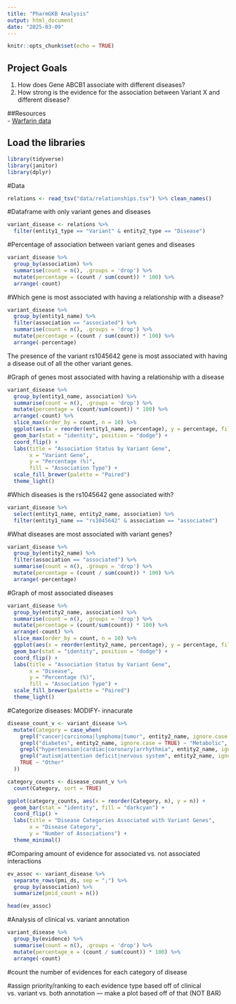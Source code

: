 ```yaml
---
title: "PharmGKB Analysis"
output: html_document
date: "2025-03-09"
---
```


```r
knitr::opts_chunk$set(echo = TRUE)
```

## Project Goals
1. How does Gene ABCB1 associate with different diseases?
2. How strong is the evidence for the association between Variant X and different disease?  

##Resources  
- [Warfarin data](https://www.pharmgkb.org/downloads)  

## Load the libraries
```r
library(tidyverse)
library(janitor)
library(dplyr)
```

#Data
```r
relations <- read_tsv("data/relationships.tsv") %>% clean_names()
```

#Dataframe with only variant genes and diseases
```r
variant_disease <- relations %>% 
  filter(entity1_type == "Variant" & entity2_type == "Disease")
```

#Percentage of association between variant genes and diseases
```r
variant_disease %>% 
  group_by(association) %>%
  summarise(count = n(), .groups = 'drop') %>%
  mutate(percentage = (count / sum(count)) * 100) %>% 
  arrange(-count)
```


#Which gene is most associated with having a relationship with a disease?
```r
variant_disease %>% 
  group_by(entity1_name) %>%
  filter(association == "associated") %>% 
  summarise(count = n(), .groups = 'drop') %>%
  mutate(percentage = (count / sum(count)) * 100) %>% 
  arrange(-percentage)
```
The presence of the variant rs1045642 gene is most associated with having a disease out of all the other variant genes.

#Graph of genes most associated with having a relationship with a disease
```r
variant_disease %>% 
  group_by(entity1_name, association) %>%
  summarise(count = n(), .groups = 'drop') %>%
  mutate(percentage = (count/sum(count)) * 100) %>%
  arrange(-count) %>%
  slice_max(order_by = count, n = 10) %>%
  ggplot(aes(x = reorder(entity1_name, percentage), y = percentage, fill = association)) +
  geom_bar(stat = "identity", position = "dodge") +
  coord_flip() +
  labs(title = "Association Status by Variant Gene",
       x = "Variant Gene",
       y = "Percentage (%)",
       fill = "Association Type") +
  scale_fill_brewer(palette = "Paired")
  theme_light()
```

#Which diseases is the rs1045642 gene associated with?
```r
variant_disease %>% 
  select(entity1_name, entity2_name, association) %>% 
  filter(entity1_name == "rs1045642" & association == "associated")
```

#What diseases are most associated with variant genes?
```r
variant_disease %>% 
  group_by(entity2_name) %>%
  filter(association == "associated") %>% 
  summarise(count = n(), .groups = 'drop') %>%
  mutate(percentage = (count / sum(count)) * 100) %>% 
  arrange(-percentage)
```

#Graph of most associated diseases 
```r
variant_disease %>% 
  group_by(entity2_name, association) %>%
  summarise(count = n(), .groups = 'drop') %>%
  mutate(percentage = (count/sum(count)) * 100) %>%
  arrange(-count) %>%
  slice_max(order_by = count, n = 10) %>%
  ggplot(aes(x = reorder(entity2_name, percentage), y = percentage, fill = association)) +
  geom_bar(stat = "identity", position = "dodge") +
  coord_flip() +
  labs(title = "Association Status by Variant Gene",
       x = "Disease",
       y = "Percentage (%)",
       fill = "Association Type") +
  scale_fill_brewer(palette = "Paired")
  theme_light()
```

#Categorize diseases: MODIFY- innacurate
```r
disease_count_v <- variant_disease %>%
  mutate(Category = case_when(
    grepl("cancer|carcinoma|lymphoma|tumor", entity2_name, ignore.case = TRUE) ~ "Cancer",
    grepl("diabetes", entity2_name, ignore.case = TRUE) ~ "Metabolic",
    grepl("hypertension|cardiac|coronary|arrhythmia", entity2_name, ignore.case = TRUE) ~ "Cardiovascular",
    grepl("autism|attention deficit|nervous system", entity2_name, ignore.case = TRUE) ~ "Neurological",
    TRUE ~ "Other"
  ))

category_counts <- disease_count_v %>%
  count(Category, sort = TRUE)

ggplot(category_counts, aes(x = reorder(Category, n), y = n)) +
  geom_bar(stat = "identity", fill = "darkcyan") +
  coord_flip() +
  labs(title = "Disease Categories Associated with Variant Genes",
       x = "Disease Category",
       y = "Number of Associations") +
  theme_minimal()
```

#Comparing amount of evidence for associated vs. not associated interactions
```r
ev_assoc <- variant_disease %>% 
  separate_rows(pmi_ds, sep = ";") %>% 
  group_by(association) %>%
  summarize(pmid_count = n())

head(ev_assoc)
```

#Analysis of clinical vs. variant annotation
```r
variant_disease %>% 
  group_by(evidence) %>%
  summarise(count = n(), .groups = 'drop') %>%
  mutate(percentage_e = (count / sum(count)) * 100) %>% 
  arrange(-count)
```

#count the number of evidences for each category of disease 

#assign priority/ranking to each evidence type based off of clinical vs. variant vs. both annotation — make a plot based off of that (NOT BAR)


